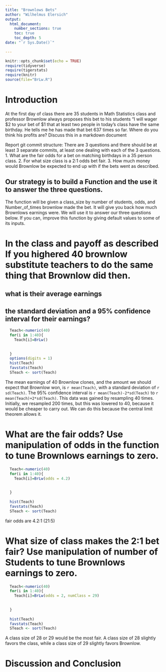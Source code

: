 ```yaml
---
title: "Brownlows Bets"
author: "Wilhelmus Elersich"
output: 
  html_document:
    number_sections: true
    toc: true
    toc_depth: 5
date: "`r Sys.Date()`"    
    
---
```

```r
knitr::opts_chunk$set(echo = TRUE)
require(tidyverse)
require(tigerstats)
require(knitr)
source(file="BrLw.R")
```


<!-- We recommend you use git branches -- create a separate branch for each major section i.e. Introduction, Methods, Results, Inferential Results, and Discussion and Conclusions - leave the YAML block untouched until the final merge where you put in your own name !-->

# Introduction

<!--In this section you explain what you are trying to show.  Where did the data come from?  What is the research or other question you are trying to answer?!-->

 At the first day of class there are 35 students in Math Statistics class and professor Brownlow always proposes this bet to his students "I will wager $2 to your bet of $1 that at least two people in today's class have  the same birthday.  He tells me he has made that bet 637 times so far. Where do you think his profits are? Discuss this in a markdown document
 
Report git commit structure:
There are 3 questions and there should be at least 3 separate commits, at least one dealing with each of the 3 questions.
1. What are the fair odds for a bet on matching birthdays in a 35 person class.
2. For what size class is a 2:1 odds bet fair.
3. How much money would Brownlow be expected to end up with if the bets went as described.

## Our strategy is to build a Function and the use it to answer the three questions. 

The function will be given a class_size by number of students, odds, and Number_of_times brownlow made the bet.  It will give you back how much Brownlows earnings were. We will use it to answer our three questions below. If you can, improve this function by giving default values to some of its inputs. 

# In the class and payoff as described  If you highered 40 brownlow substitute teachers to do the same thing that Brownlow did then.
## what is their average earnings
## the standard deviation and a 95% confidence interval for their earnings?
  
<!--Explain and display your method of coming up with a 95% confidence interval of  professor Brownlows winnings (or losings)-->

```r
  Teach<-numeric(40)
  for(i in 1:40){
    Teach[i]=BrLw()
    
    
  } 
  options(digits = 1)
  hist(Teach)
  favstats(Teach)
  STeach <- sort(Teach)
```

 The mean earnings of 40 Brownlow clones, and the amount we should expect that Brownlow won, is `r mean(Teach)`, with a standard deviation of `r sd(Teach)`. The 95% confidence interval is `r mean(Teach)-2*sd(Teach)` to `r mean(Teach)+2*sd(Teach)`. This data was gained by resampling 40 times. Initially, we resampled 200 times, but this was lowered to 40, because it would be cheaper to carry out. We can do this because the central limit theorem allows it.

# What are the fair odds? Use manipulation of odds in the function to tune Brownlows earnings to zero. 


<!--Decide on your methods:  In this section explain the approach you will take to attack the issue --- how will you decide on a likely estimate of professor Brownlow's earnings or losses after 637 bets. Also explain how you construct a 95% confidence interval about your estimate of his winnings !-->

```r
  Teach<-numeric(40)
  for(i in 1:40){
    Teach[i]=BrLw(odds = 4.2)
    
    
  } 
  
  hist(Teach)
  favstats(Teach)
  STeach <- sort(Teach)
```

fair odds are 4.2:1 (21:5)

# What size of class makes the 2:1 bet fair?  Use manipulation of number of Students to tune Brownlows earnings to zero.

<!--Explain and display the results of your method of coming up with the estimate of professor Brownlows betting profits!-->


```r
  Teach<-numeric(40)
  for(i in 1:40){
    Teach[i]=BrLw(odds = 2, numClass = 29)
    
    
  } 
  
  hist(Teach)
  favstats(Teach)
  STeach <- sort(Teach)
```

A class size of 28 or 29 would be the most fair. A class size of 28 slightly favors the class, while a class size of 29 slightly favors Brownlow.



# Discussion and Conclusion

<!--Discussion and conclusion here.  If professor Brownlow is consistantly making or losing money how could he change his payout so that his profits center on zero?  Also discuss what size his class should be in order to have his current scheme balance at zero profit.!-->


